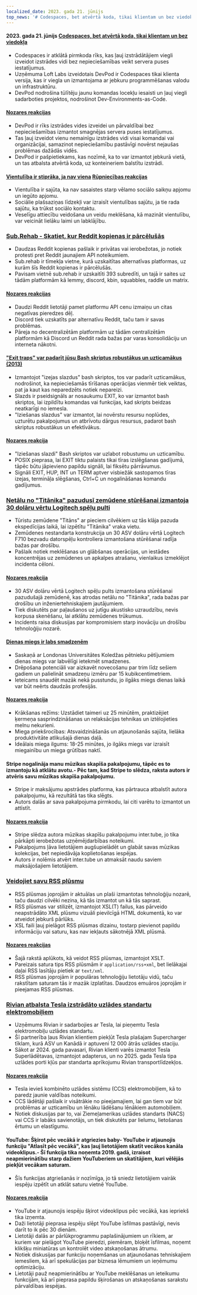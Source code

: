 ```yaml
---
localized_date: 2023. gada 21. jūnijs
top_news: '# Codespaces, bet atvērtā koda, tikai klientam un bez viedokļa'
---
```




<CallToAction />

<Steps>

#### 2023. gada 21. jūnijs [Codespaces, bet atvērtā koda, tikai klientam un bez viedokļa](https://devpod.sh/)

- Codespaces ir atklātā pirmkoda rīks, kas ļauj izstrādātājiem viegli izveidot izstrādes vidi bez nepieciešamības veikt servera puses iestatījumus.
- Uzņēmuma Loft Labs izveidotais DevPod ir Codespaces tikai klienta versija, kas ir viegla un izmantojama ar jebkuru programmēšanas valodu un infrastruktūru.
- DevPod nodrošina tūlītēju jaunu komandas locekļu iesaisti un ļauj viegli sadarboties projektos, nodrošinot Dev-Environments-as-Code.

#### [Nozares reakcijas](http://news.ycombinator.com/item?id=36407477)

- DevPod ir rīks izstrādes vides izveidei un pārvaldībai bez nepieciešamības izmantot smagnējas servera puses iestatījumus.
- Tas ļauj izveidot vienu nemainīgu izstrādes vidi visai komandai vai organizācijai, samazinot nepieciešamību pastāvīgi novērst nejaušas problēmas dažādās vidēs.
- DevPod ir pašpietiekams, kas nozīmē, ka to var izmantot jebkurā vietā, un tas atbalsta atvērtā koda, uz konteineriem balstītu izstrādi.

#### [Vientulība ir stiprāka, ja nav viena](https://pubmed.ncbi.nlm.nih.gov/37293324/) [Rūpniecības reakcijas](http://news.ycombinator.com/item?id=36403280)

- Vientulība ir sajūta, ka nav sasaistes starp vēlamo sociālo saikņu apjomu un iegūto apjomu.
- Sociālie plašsaziņas līdzekļi var izraisīt vientulības sajūtu, ja tie rada sajūtu, ka trūkst sociālo kontaktu.
- Veselīgu attiecību veidošana un veidu meklēšana, kā mazināt vientulību, var veicināt lielāku laimi un labklājību.

### [Sub.Rehab - Skatiet, kur Reddit kopienas ir pārcēlušās](https://sub.rehab/)

- Daudzas Reddit kopienas pašlaik ir privātas vai ierobežotas, jo notiek protesti pret Reddit jaunajiem API noteikumiem.
- Sub.rehab ir tīmekļa vietne, kurā uzskaitītas alternatīvas platformas, uz kurām šīs Reddit kopienas ir pārcēlušās.
- Pavisam vietnē sub.rehab ir uzskaitīti 393 subredīti, un tajā ir saites uz tādām platformām kā lemmy, discord, kbin, squabbles, raddle un matrix.

#### [Nozares reakcijas](http://news.ycombinator.com/item?id=36401999)

- Daudzi Reddit lietotāji pamet platformu API cenu izmaiņu un citas negatīvas pieredzes dēļ.
- Discord tiek uzskatīts par alternatīvu Reddit, taču tam ir savas problēmas.
- Pāreja no decentralizētām platformām uz tādām centralizētām platformām kā Discord un Reddit rada bažas par varas konsolidāciju un interneta nākotni.

#### ["Exit traps" var padarīt jūsu Bash skriptus robustākus un uzticamākus (2013)](http://redsymbol.net/articles/bash-exit-traps/)

- Izmantojot "izejas slazdus" bash skriptos, tos var padarīt uzticamākus, nodrošinot, ka nepieciešamās tīrīšanas operācijas vienmēr tiek veiktas, pat ja kaut kas neparedzēts notiek nepareizi.
- Slazds ir pseidsignāls ar nosaukumu EXIT, ko var izmantot bash skriptos, lai izpildītu komandas vai funkcijas, kad skripts beidzas neatkarīgi no iemesla.
- "Iziešanas slazdus" var izmantot, lai novērstu resursu noplūdes, uzturētu pakalpojumus un atbrīvotu dārgus resursus, padarot bash skriptus robustākus un efektīvākus.

#### [Nozares reakcija](http://news.ycombinator.com/item?id=36400465)

- "Iziešanas slazdi" Bash skriptos var uzlabot robustumu un uzticamību.
- POSIX pieprasa, lai EXIT tiktu palaists tikai tīras izslēgšanas gadījumā, tāpēc būtu jāpievieno papildu signāli, lai fiksētu pārrāvumus.
- Signāli EXIT, HUP, INT un TERM aptver visbiežāk sastopamos tīras izejas, termināļa slēgšanas, Ctrl+C un nogalināšanas komandu gadījumus.

### [Netālu no "Titānika" pazudusī zemūdene stūrēšanai izmantoja 30 dolāru vērtu Logitech spēļu pulti](https://arstechnica.com/gaming/2023/06/submarine-missing-near-titanic-used-a-30-logitech-gamepad-for-steering/)

- Tūristu zemūdene "Titāns" ar pieciem cilvēkiem uz tās klāja pazuda ekspedīcijas laikā, lai izpētītu "Titānika" vraka vietu.
- Zemūdenes nestandarta konstrukcija un 30 ASV dolāru vērtā Logitech F710 bezvadu datorspēļu kontroliera izmantošana stūrēšanai radīja bažas par drošību.
- Pašlaik notiek meklēšanas un glābšanas operācijas, un iestādes koncentrējas uz zemūdenes un apkalpes atrašanu, vienlaikus izmeklējot incidenta cēloni.

#### [Nozares reakcija](http://news.ycombinator.com/item?id=36407781)

- 30 ASV dolāru vērtā Logitech spēļu pults izmantošana stūrēšanai pazudušajā zemūdenē, kas atrodas netālu no "Titānika", rada bažas par drošību un inženiertehniskajiem jautājumiem.
- Tiek diskutēts par paļaušanos uz jutīgu akustisko uzraudzību, nevis korpusa skenēšanu, lai atklātu zemūdenes trūkumus.
- Incidents raisa diskusijas par kompromisiem starp inovāciju un drošību tehnoloģiju nozarē.

#### [Dienas miegs ir labs smadzenēm](https://www.bbc.com/news/health-65950168)

- Saskaņā ar Londonas Universitātes Koledžas pētnieku pētījumiem dienas miegs var labvēlīgi ietekmēt smadzenes.
- Drēpošana potenciāli var aizkavēt novecošanu par trim līdz sešiem gadiem un palielināt smadzeņu izmēru par 15 kubikcentimetriem.
- Ieteicams snaudēt mazāk nekā pusstundu, jo ilgāks miegs dienas laikā var būt neērts daudzās profesijās.

#### [Nozares reakcija](http://news.ycombinator.com/item?id=36399503)

- Krākšanas režīms: Uzstādiet taimeri uz 25 minūtēm, praktizējiet ķermeņa sasprindzināšanas un relaksācijas tehnikas un iztēlojieties melnu nekurieni.
- Miega priekšrocības: Atsvaidzināšanās un atjaunošanās sajūta, lielāka produktivitāte atlikušajā dienas daļā.
- Ideālais miega ilgums: 18-25 minūtes, jo ilgāks miegs var izraisīt miegainību un miega grūtības naktī.

#### Stripe nogalināja manu mūzikas skapīša pakalpojumu, tāpēc es to izmantoju kā atklātu avotu.- Pēc tam, kad Stripe to slēdza, raksta autors ir atvēris savu mūzikas skapīša pakalpojumu.

- Stripe ir maksājumu apstrādes platforma, kas pārtrauca atbalstīt autora pakalpojumu, kā rezultātā tas tika slēgts.
- Autors dalās ar sava pakalpojuma pirmkodu, lai citi varētu to izmantot un attīstīt.

#### [Nozares reakcija](http://news.ycombinator.com/item?id=36403607)

- Stripe slēdza autora mūzikas skapīšu pakalpojumu inter.tube, jo tika pārkāpti ierobežotas uzņēmējdarbības noteikumi.
- Pakalpojums ļāva lietotājiem augšupielādēt un glabāt savas mūzikas kolekcijas, bet nepiedāvāja koplietošanas iespējas.
- Autors ir nolēmis atvērt inter.tube un atmaksāt naudu saviem maksājošajiem lietotājiem.

### [Veidojiet savu RSS plūsmu](https://darekkay.com/blog/rss-styling/)

- RSS plūsmas joprojām ir aktuālas un plaši izmantotas tehnoloģiju nozarē, taču daudzi cilvēki nezina, kā tās izmantot un kā tās saprast.
- RSS plūsmas var stilizēt, izmantojot XSL(T) failus, kas pārveido neapstrādāto XML plūsmu vizuāli pievilcīgā HTML dokumentā, ko var atveidot jebkurš pārlūks.
- XSL faili ļauj pielāgot RSS plūsmas dizainu, tostarp pievienot papildu informāciju vai saturu, kas nav iekļauts sākotnējā XML plūsmā.

#### [Nozares reakcijas](http://news.ycombinator.com/item?id=36401854)

- Šajā rakstā aplūkots, kā veidot RSS plūsmas, izmantojot XSLT.
- Pareizais satura tips RSS plūsmām ir `application/rss+xml`, bet lielākajai daļai RSS lasītāju pietiek ar `text/xml`.
- RSS plūsmas joprojām ir populāras tehnoloģiju lietotāju vidū, taču rakstītam saturam tās ir mazāk izplatītas. Daudzos emuāros joprojām ir pieejamas RSS plūsmas.

### [Rivian atbalsta Tesla izstrādāto uzlādes standartu elektromobiļiem](https://ev-edition.com/2023/06/rivian-joins-forces-with-tesla-embracing-their-charging-standard-for-electric-vehicles/)

- Uzņēmums Rivian ir sadarbojies ar Tesla, lai pieņemtu Tesla elektromobiļu uzlādes standartu.
- Šī partnerība ļaus Rivian klientiem piekļūt Tesla plašajam Supercharger tīklam, kurā ASV un Kanādā ir aptuveni 12 000 ātrās uzlādes staciju.
- Sākot ar 2024. gada pavasari, Rivian klienti varēs izmantot Tesla Superlādētavas, izmantojot adapterus, un no 2025. gada Tesla tipa uzlādes porti kļūs par standarta aprīkojumu Rivian transportlīdzekļos.

#### [Nozares reakcija](http://news.ycombinator.com/item?id=36403494)

- Tesla ievieš kombinēto uzlādes sistēmu (CCS) elektromobiļiem, kā to paredz jaunie valdības noteikumi.
- CCS lādētāji pašlaik ir visātrākie no pieejamajiem, lai gan tiem var būt problēmas ar uzticamību un lēnāku lādēšanu lēnākiem automobiļiem.
- Notiek diskusijas par to, vai Ziemeļamerikas uzlādes standarts (NACS) vai CCS ir labāks savienotājs, un tiek diskutēts par lielumu, lietošanas ērtumu un elastīgumu.

#### YouTube: Šķirot pēc vecākā ir atgriezies baby- YouTube ir atjaunojis funkciju "Atlasīt pēc vecākā", kas ļauj lietotājiem skatīt vecākos kanāla videoklipus.- Šī funkcija tika noņemta 2019. gadā, izraisot neapmierinātību starp dažiem YouTuberiem un skatītājiem, kuri vēlējās piekļūt vecākam saturam.

- Šīs funkcijas atgriešanās ir nozīmīga, jo tā sniedz lietotājiem vairāk iespēju izpētīt un atklāt saturu vietnē YouTube.

#### [Nozares reakcija](http://news.ycombinator.com/item?id=36410777)

- YouTube ir atjaunojis iespēju šķirot videoklipus pēc vecākā, kas iepriekš tika izņemta.
- Daži lietotāji pieprasa iespēju slēpt YouTube īsfilmas pastāvīgi, nevis darīt to ik pēc 30 dienām.
- Lietotāji dalās ar pārlūkprogrammu paplašinājumiem un rīkiem, ar kuriem var pielāgot YouTube pieredzi, piemēram, bloķēt īsfilmas, noņemt klikšķu miniatūras un kontrolēt video atskaņošanas ātrumu.
- Notiek diskusijas par funkciju noņemšanas un atjaunošanas tehniskajiem iemesliem, kā arī spekulācijas par biznesa lēmumiem un ieņēmumu optimizāciju.
- Lietotāji pauž neapmierinātību ar YouTube meklēšanas un ieteikumu funkcijām, kā arī pieprasa papildu šķirošanas un atskaņošanas sarakstu pārvaldības iespējas.

</Steps>
